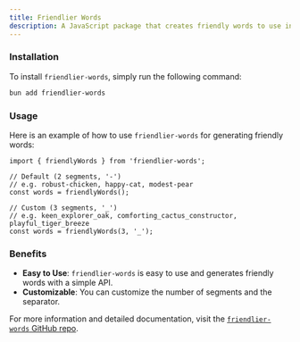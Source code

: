 ```yaml
---
title: Friendlier Words
description: A JavaScript package that creates friendly words to use in your app, handy for generating project names.
---
```


### Installation

To install `friendlier-words`, simply run the following command:

```sh Terminal
bun add friendlier-words
```

### Usage

Here is an example of how to use `friendlier-words` for generating friendly words:

```tsx get-project-name.ts
import { friendlyWords } from 'friendlier-words';

// Default (2 segments, '-')
// e.g. robust-chicken, happy-cat, modest-pear
const words = friendlyWords();

// Custom (3 segments, '_')
// e.g. keen_explorer_oak, comforting_cactus_constructor, playful_tiger_breeze
const words = friendlyWords(3, '_');
```

### Benefits

- **Easy to Use**: `friendlier-words` is easy to use and generates friendly words with a simple API.
- **Customizable**: You can customize the number of segments and the separator.

For more information and detailed documentation, visit the [`friendlier-words` GitHub repo](https://github.com/haydenbleasel/friendlier-words).

